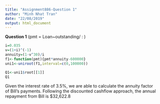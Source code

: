 ```yaml
---
title: "Assignment886-Question 1"
author: "Minh Nhat Tran"
date: "22/08/2019"
output: html_document
---
```


**Question 1**
\(pmt = Loan~outstanding/\frac{1-v^n}{i}  \: \)
```r
i=0.035
v=(1+i)^(-1)
annuity=(1-v^30)/i
f1<-function(pmt){pmt*annuity-600000}
uni1<-uniroot(f1,interval=c(0,100000))
```
```r
Q1<-uni1$root[[1]]
Q1
```
Given the interest rate of 3.5%, we are able to calculate the annuity factor of Bill's payments.
Following the discounted cashflow approach, the annual repayment from Bill is $32,622.8

